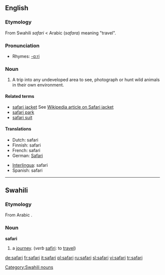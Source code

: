 ==English==

===Etymology===
From Swahili ''safari'' < Arabic {{Arab|[[سفر]]}} (''safara'') meaning "travel".

===Pronunciation===
* Rhymes: [[Rhymes:English:-ɑːri|-ɑːri]]

===Noun===
{{en-noun}}

# A trip into any undeveloped area to see, photograph or hunt wild animals in their own environment.

====Related terms====
* [[safari jacket]] See [[:w:Safari_jacket|Wikipedia article on Safari jacket]]
* [[safari park]]
* [[safari suit]]

====Translations====
{{top}}
* Dutch: safari
* Finnish: safari
* French: safari {{m}}
* German: [[Safari]] {{f}}
{{mid}}
* [[Interlingua]]: safari
* Spanish: safari
{{bottom}}

----

==Swahili==

===Etymology===
From Arabic {{Arab|[[سفر]]}}.

===Noun===
'''safari'''

# a [[journey]]. (''verb'' [[safiri]]: to [[travel]])

[[Category:Swahili nouns]]

[[de:safari]]
[[fr:safari]]
[[it:safari]]
[[pl:safari]]
[[ru:safari]]
[[sl:safari]]
[[vi:safari]]
[[tr:safari]]